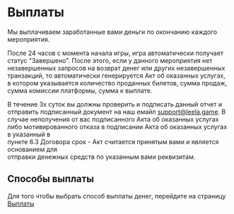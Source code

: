 
# Выплаты

Мы выплачиваем заработанные вами деньги по окончанию каждого мероприятия.

После 24 часов с момента начала игры, игра автоматически получает статус "Завершено". После этого, если у данного мероприятия нет незавершенных запросов на возврат денег или других незавершенных транзакций, то автоматически генерируется Акт об оказанных услугах, в котором указывается количество проданных билетов, сумма продаж, сумма комиссии платформы, сумма к выплате.

В течение 3х суток вы должны проверить и подписать данный отчет и отправить подписанный документ на наш емайл support@leela.game. В случае неполучения от вас подписанного Акта об оказанных услугах \
либо мотивированного отказа в подписании Акта об оказанных услугах в указанный в \
пункте 6.3 Договора срок - Акт считается принятым вами и является основанием для \
отправки денежных средств по указанным вами реквизитам.

## Способы выплаты

Для того чтобы выбрать способ выплаты денег, перейдите на страницу [Выплаты](/settings/payment)

